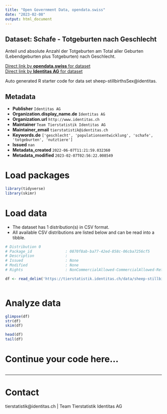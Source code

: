 ```yaml
---
title: "Open Government Data, opendata.swiss"
date: "2023-02-08"
output: html_document
---
```


## Dataset: Schafe - Totgeburten nach Geschlecht

Anteil und absolute Anzahl der Totgeburten am Total aller Geburten (Lebendgeburten plus Totgeburten) nach Geschlecht.

[Direct link by **opendata.swiss** for dataset](https://opendata.swiss/de/dataset/schafe-totgeburten-nach-geschlecht)<br>
[Direct link by **Identitas AG** for dataset](https://tierstatistik.identitas.ch/)

Auto generated R starter code for data set sheep-stillbirthsSex@identitas.

## Metadata

- **Publisher** `Identitas AG`
- **Organization.display_name.de** `Identitas AG`
- **Organization.url** `http://www.identitas.ch`
- **Maintainer** `Team Tierstatistik Identitas AG`
- **Maintainer_email** `tierstatistik@identitas.ch`
- **Keywords.de** `['geschlecht', 'populationsentwicklung', 'schafe', 'totgeburten', 'nutztiere']`
- **Issued** `nan`
- **Metadata_created** `2022-06-07T11:21:59.032360`
- **Metadata_modified** `2023-02-07T02:56:22.008549`


# Load packages

```r

library(tidyverse)
library(skimr)

```

# Load data

-   The dataset has 1 distribution(s) in CSV format.
-   All available CSV distributions are listed below and can be read into a tibble.

```r

# Distribution 0
# Package_id               : 0870f8ab-ba77-42ed-858c-06cba7256cf5
# Description              : 
# Issued                   : None
# Modified                 : None
# Rights                   : NonCommercialAllowed-CommercialAllowed-ReferenceRequired

df <- read_delim('https://tierstatistik.identitas.ch/data/sheep-stillbirthsSex.csv')



```

# Analyze data

```r

glimpse(df)
str(df)
skim(df)

head(df)
tail(df)

```

# Continue your code here...

```r

```

------------------------------------------------------------------------

# Contact

tierstatistik@identitas.ch | Team Tierstatistik Identitas AG
